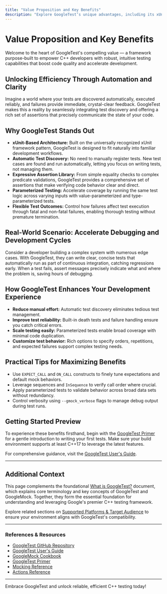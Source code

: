 ```yaml
---
title: "Value Proposition and Key Benefits"
description: "Explore GoogleTest’s unique advantages, including its xUnit foundation, seamless test discovery, expressive assertions, parameterized test support, and robust options for managing test outcomes. See how these features enable effective, efficient, and reliable C++ development."
---
```


# Value Proposition and Key Benefits

Welcome to the heart of GoogleTest's compelling value — a framework purpose-built to empower C++ developers with robust, intuitive testing capabilities that boost code quality and accelerate development.

## Unlocking Efficiency Through Automation and Clarity

Imagine a world where your tests are discovered automatically, executed reliably, and failures provide immediate, crystal-clear feedback. GoogleTest makes this a reality by seamlessly integrating test discovery and offering a rich set of assertions that precisely communicate the state of your code.

## Why GoogleTest Stands Out

- **xUnit-Based Architecture:** Built on the universally recognized xUnit framework pattern, GoogleTest is designed to fit naturally into familiar development workflows.
- **Automatic Test Discovery:** No need to manually register tests. New test cases are found and run automatically, letting you focus on writing tests, not managing them.
- **Expressive Assertion Library:** From simple equality checks to complex predicate validations, GoogleTest provides a comprehensive set of assertions that make verifying code behavior clear and direct.
- **Parameterized Testing:** Accelerate coverage by running the same test logic across varying inputs with value-parameterized and type-parameterized tests.
- **Flexible Test Outcomes:** Control how failures affect test execution through fatal and non-fatal failures, enabling thorough testing without premature termination.

## Real-World Scenario: Accelerate Debugging and Development Cycles

Consider a developer building a complex system with numerous edge cases. With GoogleTest, they can write clear, concise tests that automatically run as part of continuous integration, catching regressions early. When a test fails, assert messages precisely indicate what and where the problem is, saving hours of debugging.

## How GoogleTest Enhances Your Development Experience

- **Reduce manual effort:** Automatic test discovery eliminates tedious test management.
- **Improve test reliability:** Built-in death tests and failure handling ensure you catch critical errors.
- **Scale testing easily:** Parameterized tests enable broad coverage with minimal code duplication.
- **Customize test behavior:** Rich options to specify orders, repetitions, and expected failures support complex testing needs.

## Practical Tips for Maximizing Benefits

- Use `EXPECT_CALL` and `ON_CALL` constructs to finely tune expectations and default mock behaviors.
- Leverage sequences and `InSequence` to verify call order where crucial.
- Apply parameterized tests to validate behavior across broad data sets without redundancy.
- Control verbosity using `--gmock_verbose` flags to manage debug output during test runs.

## Getting Started Preview

To experience these benefits firsthand, begin with the [GoogleTest Primer](https://google.github.io/googletest/primer.html) for a gentle introduction to writing your first tests. Make sure your build environment supports at least C++17 to leverage the latest features.

For comprehensive guidance, visit the [GoogleTest User's Guide](https://google.github.io/googletest/).


---

## Additional Context

This page complements the foundational [What is GoogleTest?](overview/intro-product-essentials/what-is-googletest) document, which explains core terminology and key concepts of GoogleTest and GoogleMock. Together, they form the essential foundation for understanding and leveraging Google's premier C++ testing framework.

Explore related sections on [Supported Platforms & Target Audience](overview/intro-product-essentials/supported-platforms-and-audience) to ensure your environment aligns with GoogleTest's compatibility.


---

### References & Resources

- [GoogleTest GitHub Repository](https://github.com/google/googletest)
- [GoogleTest User's Guide](https://google.github.io/googletest/)
- [GoogleMock Cookbook](docs/gmock_cook_book.md)
- [GoogleTest Primer](https://google.github.io/googletest/primer.html)
- [Mocking Reference](docs/reference/mocking.md)
- [Actions Reference](docs/reference/actions.md)


---

Embrace GoogleTest and unlock reliable, efficient C++ testing today!
